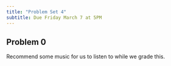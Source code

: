 ```yaml
---
title: "Problem Set 4"
subtitle: Due Friday March 7 at 5PM
---
```


## Problem 0

Recommend some music for us to listen to while we grade this.